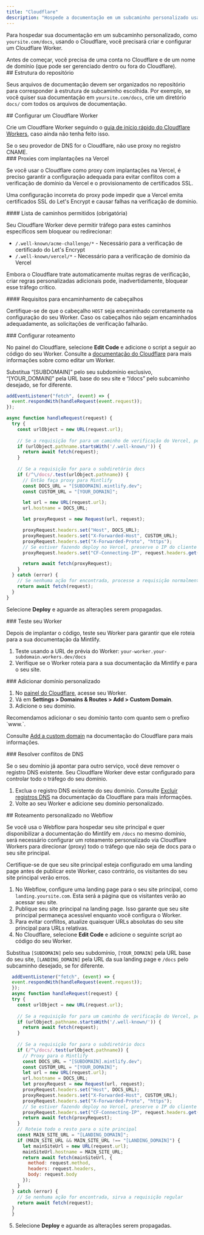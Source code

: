 ```yaml
---
title: "Cloudflare"
description: "Hospede a documentação em um subcaminho personalizado usando o Cloudflare Workers"
---
```



Para hospedar sua documentação em um subcaminho personalizado, como `yoursite.com/docs`, usando o Cloudflare, você precisará criar e configurar um Cloudflare Worker.

<Info>
  Antes de começar, você precisa de uma conta no Cloudflare e de um nome de domínio (que pode ser gerenciado dentro ou fora do Cloudflare).
</Info>

<div id="repository-structure">
  ## Estrutura do repositório
</div>

Seus arquivos de documentação devem ser organizados no repositório para corresponder à estrutura de subcaminho escolhida. Por exemplo, se você quiser sua documentação em `yoursite.com/docs`, crie um diretório `docs/` com todos os arquivos de documentação.

<div id="set-up-a-cloudflare-worker">
  ## Configurar um Cloudflare Worker
</div>

Crie um Cloudflare Worker seguindo o [guia de início rápido do Cloudflare Workers](https://developers.cloudflare.com/workers/get-started/dashboard/), caso ainda não tenha feito isso.

<Warning>
  Se o seu provedor de DNS for o Cloudflare, não use proxy no registro CNAME.
</Warning>

<div id="proxies-with-vercel-deployments">
  ### Proxies com implantações na Vercel
</div>

Se você usar o Cloudflare como proxy com implantações na Vercel, é preciso garantir a configuração adequada para evitar conflitos com a verificação de domínio da Vercel e o provisionamento de certificados SSL.

Uma configuração incorreta do proxy pode impedir que a Vercel emita certificados SSL do Let's Encrypt e causar falhas na verificação de domínio.

<div id="required-path-allowlist">
  #### Lista de caminhos permitidos (obrigatória)
</div>

Seu Cloudflare Worker deve permitir tráfego para estes caminhos específicos sem bloquear ou redirecionar:

- `/.well-known/acme-challenge/*` - Necessário para a verificação de certificado do Let's Encrypt
- `/.well-known/vercel/*` - Necessário para a verificação de domínio da Vercel

Embora o Cloudflare trate automaticamente muitas regras de verificação, criar regras personalizadas adicionais pode, inadvertidamente, bloquear esse tráfego crítico.

<div id="header-forwarding-requirements">
  #### Requisitos para encaminhamento de cabeçalhos
</div>

Certifique-se de que o cabeçalho `HOST` seja encaminhado corretamente na configuração do seu Worker. Caso os cabeçalhos não sejam encaminhados adequadamente, as solicitações de verificação falharão.

<div id="configure-routing">
  ### Configurar roteamento
</div>

No painel do Cloudflare, selecione **Edit Code** e adicione o script a seguir ao código do seu Worker. Consulte a [documentação do Cloudflare](https://developers.cloudflare.com/workers-ai/get-started/dashboard/#development) para mais informações sobre como editar um Worker.

<Tip>
  Substitua “[SUBDOMAIN]” pelo seu subdomínio exclusivo, “[YOUR&#95;DOMAIN]” pela URL base do seu site e “/docs” pelo subcaminho desejado, se for diferente.
</Tip>

```javascript
addEventListener("fetch", (event) => {
  event.respondWith(handleRequest(event.request));
});

async function handleRequest(request) {
  try {
    const urlObject = new URL(request.url);
    
    // Se a requisição for para um caminho de verificação do Vercel, permita que ela seja processada
    if (urlObject.pathname.startsWith('/.well-known/')) {
      return await fetch(request);
    }
    
    // Se a requisição for para o subdiretório docs
    if (/^\/docs/.test(urlObject.pathname)) {
      // Então faça proxy para Mintlify
      const DOCS_URL = "[SUBDOMAIN].mintlify.dev";
      const CUSTOM_URL = "[YOUR_DOMAIN]";

      let url = new URL(request.url);
      url.hostname = DOCS_URL;

      let proxyRequest = new Request(url, request);

      proxyRequest.headers.set("Host", DOCS_URL);
      proxyRequest.headers.set("X-Forwarded-Host", CUSTOM_URL);
      proxyRequest.headers.set("X-Forwarded-Proto", "https");
      // Se estiver fazendo deploy no Vercel, preserve o IP do cliente
      proxyRequest.headers.set("CF-Connecting-IP", request.headers.get("CF-Connecting-IP"));

      return await fetch(proxyRequest);
    }
  } catch (error) {
    // Se nenhuma ação for encontrada, processe a requisição normalmente
    return await fetch(request);
  }
}
```

Selecione **Deploy** e aguarde as alterações serem propagadas.

<Propagating />

<div id="test-your-worker">
  ### Teste seu Worker
</div>

Depois de implantar o código, teste seu Worker para garantir que ele roteia para a sua documentação da Mintlify.

1. Teste usando a URL de prévia do Worker: `your-worker.your-subdomain.workers.dev/docs`
2. Verifique se o Worker roteia para a sua documentação da Mintlify e para o seu site.

<div id="add-custom-domain">
  ### Adicionar domínio personalizado
</div>

1. No [painel do Cloudflare](https://dash.cloudflare.com/), acesse seu Worker.
2. Vá em **Settings > Domains & Routes > Add > Custom Domain**.
3. Adicione o seu domínio.

<Tip>
  Recomendamos adicionar o seu domínio tanto com quanto sem o prefixo `www.`.
</Tip>

Consulte [Add a custom domain](https://developers.cloudflare.com/workers/configuration/routing/custom-domains/#add-a-custom-domain) na documentação do Cloudflare para mais informações. 

<div id="resolve-dns-conflicts">
  ### Resolver conflitos de DNS
</div>

Se o seu domínio já apontar para outro serviço, você deve remover o registro DNS existente. Seu Cloudflare Worker deve estar configurado para controlar todo o tráfego do seu domínio.

1. Exclua o registro DNS existente do seu domínio. Consulte [Excluir registros DNS](https://developers.cloudflare.com/dns/manage-dns-records/how-to/create-dns-records/#delete-dns-records) na documentação da Cloudflare para mais informações.
2. Volte ao seu Worker e adicione seu domínio personalizado.

<div id="webflow-custom-routing">
  ## Roteamento personalizado no Webflow
</div>

Se você usa o Webflow para hospedar seu site principal e quer disponibilizar a documentação do Mintlify em `/docs` no mesmo domínio, será necessário configurar um roteamento personalizado via Cloudflare Workers para direcionar (proxy) todo o tráfego que não seja de docs para o seu site principal.

<Warning>
  Certifique-se de que seu site principal esteja configurado em uma landing page antes de publicar este Worker, caso contrário, os visitantes do seu site principal verão erros.
</Warning>

1. No Webflow, configure uma landing page para o seu site principal, como `landing.yoursite.com`. Esta será a página que os visitantes verão ao acessar seu site.
2. Publique seu site principal na landing page. Isso garante que seu site principal permaneça acessível enquanto você configura o Worker.
3. Para evitar conflitos, atualize quaisquer URLs absolutas do seu site principal para URLs relativas.
4. No Cloudflare, selecione **Edit Code** e adicione o seguinte script ao código do seu Worker.

<Tip> Substitua `[SUBDOMAIN]` pelo seu subdomínio, `[YOUR_DOMAIN]` pela URL base do seu site, `[LANDING_DOMAIN]` pela URL da sua landing page e `/docs` pelo subcaminho desejado, se for diferente. </Tip>

```javascript
  addEventListener("fetch", (event) => {
  event.respondWith(handleRequest(event.request));
  });
  async function handleRequest(request) {
  try {
    const urlObject = new URL(request.url);
    
    // Se a requisição for para um caminho de verificação do Vercel, permita que ela passe
    if (urlObject.pathname.startsWith('/.well-known/')) {
      return await fetch(request);
    }
    
    // Se a requisição for para o subdiretório docs
    if (/^\/docs/.test(urlObject.pathname)) {
      // Proxy para o Mintlify
      const DOCS_URL = "[SUBDOMAIN].mintlify.dev";
      const CUSTOM_URL = "[YOUR_DOMAIN]";
      let url = new URL(request.url);
      url.hostname = DOCS_URL;
      let proxyRequest = new Request(url, request);
      proxyRequest.headers.set("Host", DOCS_URL);
      proxyRequest.headers.set("X-Forwarded-Host", CUSTOM_URL);
      proxyRequest.headers.set("X-Forwarded-Proto", "https");
      // Se estiver fazendo deploy no Vercel, preserve o IP do cliente
      proxyRequest.headers.set("CF-Connecting-IP", request.headers.get("CF-Connecting-IP"));
      return await fetch(proxyRequest);
    }
    // Roteie todo o resto para o site principal
    const MAIN_SITE_URL = "[LANDING_DOMAIN]";
    if (MAIN_SITE_URL && MAIN_SITE_URL !== "[LANDING_DOMAIN]") {
      let mainSiteUrl = new URL(request.url);
      mainSiteUrl.hostname = MAIN_SITE_URL;
      return await fetch(mainSiteUrl, {
        method: request.method,
        headers: request.headers,
        body: request.body
      });
    }
  } catch (error) {
    // Se nenhuma ação for encontrada, sirva a requisição regular
    return await fetch(request);
  }
  }
```

5. Selecione **Deploy** e aguarde as alterações serem propagadas.

<Propagating />
